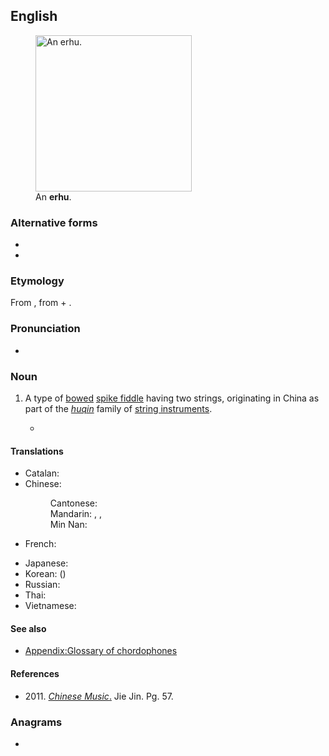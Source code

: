 {{also|èrhú}}
==English==
{{wikipedia}}
[[Image:Erhu.png|thumb|250px|An '''erhu'''.]]

===Alternative forms===
* {{l|en|erh hu}}
* {{l|en|erh-hu}}

===Etymology===
From {{der|en|cmn|二胡|tr=èrhú}}, from {{m|cmn|二||two}} + {{m|cmn|胡||fiddle; short for [[胡琴]], a family of Chinese vertical fiddles}}.

===Pronunciation===
* {{IPA|en|/ˈɜːhuː/}}

===Noun===
{{en-noun|erhu|erhus}}

# {{lb|en|musical instrument}} A type of [[bowed]] [[spike fiddle]] having two strings, originating in China as part of the ''[[huqin]]'' family of [[string instrument]]s.
#* {{quote-journal|en|date=March 10, 2009|author=Jennifer 8. Lee|title=Cherished Instrument Is Gone, and to Its Owner, Loss Is Like a Death|work=New York Times|url=http://www.nytimes.com/2009/03/10/nyregion/10erhu.html
|passage=Searches on Craigslist turned up no ads for '''erhus''', wanted or offered, though there was a posting for an instrument found on the Lower East Side (the owner must identify the instrument).}}

====Translations====
{{trans-top|Chinese fiddle}}
* Catalan: {{t+|ca|erhu|m}}
* Chinese:
*: Cantonese: {{t|yue|二胡|tr=ji6 wu4-2}}
*: Mandarin: {{t+|cmn|二胡|tr=èrhú}}, {{t+|cmn|南胡|tr=nánhú}}, {{t+|cmn|二弦|tr=èrxián}}
*: Min Nan: {{t|nan|二胡|tr=[[jī-ô͘]]}}
* French: {{t+|fr|erhu|m}}
{{trans-mid}}
* Japanese: {{t|ja|二胡|tr=にこ, niko}}
* Korean: {{t|ko|이호}} ({{t|ko|二胡}})
* Russian: {{t+|ru|эрху́|n}}
* Thai: {{t-needed|th}}
* Vietnamese: {{t|vi|nhị hồ (二胡)}}
{{trans-bottom}}

====See also====
* [[Appendix:Glossary of chordophones]]

====References====
* 2011. [https://books.google.com/books?id=9MI6JHKw9BQC&pg=PA57&dq=erhu&hl=en&sa=X&ved=0CEkQ6AEwBmoVChMI2Jyc28vwxwIVBj8-Ch0ZwApG#v=onepage&q=erhu&f=false ''Chinese Music''.] Jie Jin. Pg. 57.

===Anagrams===
* {{anagrams|en|a=ehru|Rhue|Uher|huer}}